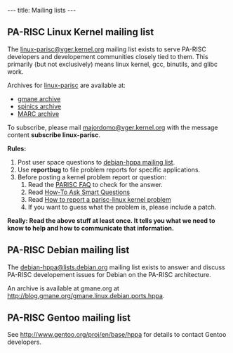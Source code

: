 ---
title: Mailing lists
---

== PA-RISC Linux Kernel mailing list ==

The [mailto:linux-parisc@vger.kernel.org linux-parisc@vger.kernel.org] mailing list exists to serve PA-RISC developers and developement
communities closely tied to them. This primarily (but not exclusively)
means linux kernel, gcc, binutils, and glibc work.

Archives for [mailto:linux-parisc@vger.kernel.org linux-parisc] are available at:
* [http://dir.gmane.org/gmane.linux.ports.parisc gmane archive]
* [http://www.spinics.net/lists/linux-parisc/ spinics archive]
* [https://marc.info/?l=linux-parisc MARC archive]

To subscribe, please mail [mailto:majordomo@vger.kernel.org majordomo@vger.kernel.org] with the message content '''subscribe linux-parisc'''.

'''Rules:'''

# Post user space questions to [mailto:debian-hppa@lists.debian.org debian-hppa mailing list].
# Use '''reportbug''' to file problem reports for specific applications.
# Before posting a kernel problem report or question:
## Read 	the [[PARISC FAQ]] to check for the answer.
## Read 	[http://www.catb.org/~esr/faqs/smart-questions.html How-To Ask Smart Questions]
## Read 	[[How to report a parisc-linux kernel problem]]
## If you want to guess what the problem is, please include a patch.

'''Really: Read the above stuff at least once. It tells you what we need to know to help and how to communicate that information.'''

== PA-RISC Debian mailing list ==

The [mailto:debian-hppa@lists.debian.org debian-hppa@lists.debian.org] mailing list exists to answer and discuss PA-RISC developement issues for Debian on the PA-RISC architecture.

An archive is available at gmane.org at [http://blog.gmane.org/gmane.linux.debian.ports.hppa http://blog.gmane.org/gmane.linux.debian.ports.hppa].

== PA-RISC Gentoo mailing list ==

See http://www.gentoo.org/proj/en/base/hppa for details to contact Gentoo developers.